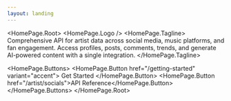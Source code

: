 ```yaml
---
layout: landing
---
```



<HomePage.Root>
  <HomePage.Logo />
  <HomePage.Tagline>
    Comprehensive API for artist data across social media, music platforms, and fan engagement.
    Access profiles, posts, comments, trends, and generate AI-powered content with a single integration.
  </HomePage.Tagline>

  <HomePage.Buttons>
    <HomePage.Button href="/getting-started" variant="accent">
      Get Started
    </HomePage.Button>
    <HomePage.Button href="/artist/socials">API Reference</HomePage.Button>
  </HomePage.Buttons>
</HomePage.Root>
